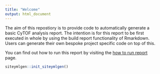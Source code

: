 ```yaml
---
title: "Welcome"
output: html_document
---
```


The aim of this repostiory is to provide code to automatically generate a basic CyTOF analysis report. The intention is for this report to be first executed in whole by using the build report functionality of Rmarkdown. Users can generate their own bespoke project specific code on top of this. 

You can find out how to run this report by visiting the [how to run report](how_to.html) page. 

```r
siteymlgen::init_siteymlgen()
```